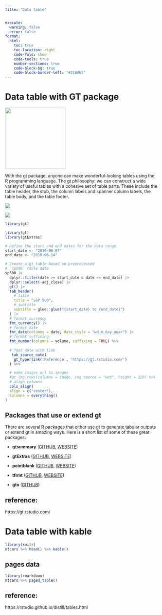 ```yaml
---
title: "Data table"


execute:
  warning: false
  error: false
format:
  html:
    toc: true
    toc-location: right
    code-fold: show
    code-tools: true
    number-sections: true
    code-block-bg: true
    code-block-border-left: "#31BAE9"
---
```


# Data table with GT package

![](https://gt.rstudio.com/reference/figures/logo.svg){width="200"}

With the gt package, anyone can make wonderful-looking tables using the R programming language. The gt philosophy: we can construct a wide variety of useful tables with a cohesive set of table parts. These include the table header, the stub, the column labels and spanner column labels, the table body, and the table footer.

![](https://gt.rstudio.com/reference/figures/gt_parts_of_a_table.svg)

![](https://gt.rstudio.com/reference/figures/gt_workflow_diagram.svg)

```r
library(gt)
```


```r
library(gt)
library(gtExtras)

# Define the start and end dates for the data range
start_date <- "2010-06-07"
end_date <- "2010-06-14"

# Create a gt table based on preprocessed
# `sp500` table data
sp500 |>
  dplyr::filter(date >= start_date & date <= end_date) |>
  dplyr::select(-adj_close) |>
  gt() |>
  tab_header(
    # title
    title = "S&P 500",
    # subtitle
    subtitle = glue::glue("{start_date} to {end_date}")
  ) |>
  # format currency
  fmt_currency() |>
  # format date
  fmt_date(columns = date, date_style = "wd_m_day_year") |>
  # format suffixing
  fmt_number(columns = volume, suffixing = TRUE) %>% 
 
  # foot note with link
   tab_source_note(
    gt_hyperlink('Reference', 'https://gt.rstudio.com/')
  ) %>% 

  # make images url to images
  #gt_img_rows(columns = image, img_source = "web", height = 120) %>% 
  # align columns
  cols_align(
  align = c("center"),
  columns = everything()
)
```


## Packages that use or extend gt

There are several R packages that either use gt to generate tabular outputs or extend gt in amazing ways. Here is a short list of some of these great packages:

-   **gtsummary** ([GITHUB](https://github.com/ddsjoberg/gtsummary), [WEBSITE](https://www.danieldsjoberg.com/gtsummary/))

-   **gtExtras** ([GITHUB](https://github.com/jthomasmock/gtExtras), [WEBSITE](https://jthomasmock.github.io/gtExtras/))

-   **pointblank** ([GITHUB](https://github.com/rstudio/pointblank), [WEBSITE](https://rstudio.github.io/pointblank/))

-   **tfrmt** ([GITHUB](https://github.com/GSK-Biostatistics/tfrmt), [WEBSITE](https://gsk-biostatistics.github.io/tfrmt/))

-   **gto** ([GITHUB](https://github.com/GSK-Biostatistics/gto))

## reference:

https://gt.rstudio.com/


# Data table with kable

```r
library(knitr)
mtcars %>% head() %>% kable()
```

## pages data

```r
library(rmarkdown)
mtcars %>% paged_table()
```



## reference:

https://rstudio.github.io/distill/tables.html




